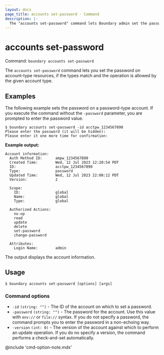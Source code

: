 ```yaml
---
layout: docs
page_title: accounts set-password - Command
description: |-
  The "accounts set-password" command lets Boundary admin set the password for an account.
---
```


# accounts set-password

Command: `boundary accounts set-password`

The `accounts set-password` command lets you set the password on account-type
resources, if the types match and the operation is allowed by the given account
type.

## Examples

The following example sets the password on a password-type account. If you execute the command
without the `-password` parameter, you are prompted to enter the password
value.

```shell-session
$ boundary accounts set-password -id acctpw_1234567890
Please enter the password (it will be hidden):
Please enter it one more time for confirmation:
```

**Example output:**

<CodeBlockConfig hideClipboard>

```plaintext
Account information:
  Auth Method ID:      ampw_1234567890
  Created Time:        Wed, 12 Jul 2023 12:20:54 PDT
  ID:                  acctpw_1234567890
  Type:                password
  Updated Time:        Wed, 12 Jul 2023 22:08:12 PDT
  Version:             2

  Scope:
    ID:                global
    Name:              global
    Type:              global

  Authorized Actions:
    no-op
    read
    update
    delete
    set-password
    change-password

  Attributes:
    Login Name:        admin
```

</CodeBlockConfig>

The output displays the account information.

## Usage

<CodeBlockConfig hideClipboard>

```shell-session
$ boundary accounts set-password [options] [args]
```

</CodeBlockConfig>

### Command options

- `-id` `(string: "")` - The ID of the account on which to set a password.
- `-password` `(string: "")` - The password for the account. Use this value with `env://` or `file://` syntax. If you do not specify a password, the command prompts you to enter the password in a non-echoing way.
- `-version` `(int: 0)` - The version of the account against which to perform an
   update operation. If you do no specify a version, the command performs a check-and-set
   automatically.

@include 'cmd-option-note.mdx'
